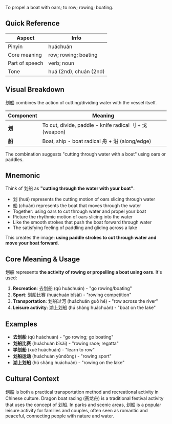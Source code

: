 To propel a boat with oars; to row; rowing; boating.

## Quick Reference

| Aspect         | Info                   |
| -------------- | ---------------------- |
| Pinyin         | huáchuán               |
| Core meaning   | row; rowing; boating   |
| Part of speech | verb; noun             |
| Tone           | huá (2nd), chuán (2nd) |

## Visual Breakdown

划船 combines the action of cutting/dividing water with the vessel itself.

| Component | Meaning                                                 |
| --------- | ------------------------------------------------------- |
| **划**    | To cut, divide, paddle - knife radical 刂 + 戈 (weapon) |
| **船**    | Boat, ship - boat radical 舟 + 沿 (along/edge)          |

The combination suggests "cutting through water with a boat" using oars or paddles.

## Mnemonic

Think of 划船 as **"cutting through the water with your boat"**:

- 划 (huá) represents the cutting motion of oars slicing through water
- 船 (chuán) represents the boat that moves through the water
- Together: using oars to cut through water and propel your boat
- Picture the rhythmic motion of oars slicing into the water
- Like the smooth strokes that push the boat forward through water
- The satisfying feeling of paddling and gliding across a lake

This creates the image: **using paddle strokes to cut through water and move your boat forward**.

## Core Meaning & Usage

划船 represents **the activity of rowing or propelling a boat using oars**. It's used:

1. **Recreation**: 去划船 (qù huáchuán) - "go rowing/boating"
2. **Sport**: 划船比赛 (huáchuán bǐsài) - "rowing competition"
3. **Transportation**: 划船过河 (huáchuán guò hé) - "row across the river"
4. **Leisure activity**: 湖上划船 (hú shàng huáchuán) - "boat on the lake"

## Examples

- **去划船** (qù huáchuán) - "go rowing; go boating"
- **划船比赛** (huáchuán bǐsài) - "rowing race; regatta"
- **学划船** (xué huáchuán) - "learn to row"
- **划船运动** (huáchuán yùndòng) - "rowing sport"
- **湖上划船** (hú shàng huáchuán) - "rowing on the lake"

## Cultural Context

划船 is both a practical transportation method and recreational activity in Chinese culture. Dragon
boat racing (赛龙舟) is a traditional festival activity that uses the concept of 划船. In parks and
scenic areas, 划船 is a popular leisure activity for families and couples, often seen as romantic
and peaceful, connecting people with nature and water.
